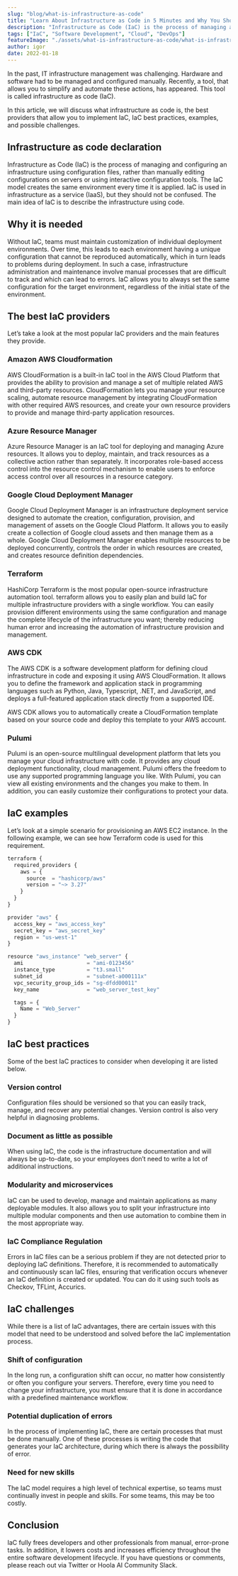 ```yaml
---
slug: "blog/what-is-infrastructure-as-code"
title: "Learn About Infrastructure as Code in 5 Minutes and Why You Should Use It"
description: "Infrastructure as Code (IaC) is the process of managing and configuring an infrastructure using configuration files, rather than manually editing configurations on servers or using interactive configuration tools."
tags: ["IaC", "Software Development", "Cloud", "DevOps"]
featureImage: "./assets/what-is-infrastructure-as-code/what-is-infrastructure-as-code-cover.png"
author: igor
date: 2022-01-18
---
```


In the past, IT infrastructure management was challenging. Hardware and software had to be managed and configured manually. Recently, a tool, that allows you to simplify and automate these actions, has appeared. This tool is called infrastructure as code (IaC).

In this article, we will discuss what infrastructure as code is, the best providers that allow you to implement IaC, IaC best practices, examples, and possible challenges.

## Infrastructure as code declaration

Infrastructure as Code (IaC) is the process of managing and configuring an infrastructure using configuration files, rather than manually editing configurations on servers or using interactive configuration tools. The IaC model creates the same environment every time it is applied. IaC is used in infrastructure as a service (IaaS), but they should not be confused. The main idea of IaC is to describe the infrastructure using code.

## Why it is needed

Without IaC, teams must maintain customization of individual deployment environments. Over time, this leads to each environment having a unique configuration that cannot be reproduced automatically, which in turn leads to problems during deployment. In such a case, infrastructure administration and maintenance involve manual processes that are difficult to track and which can lead to errors. IaC allows you to always set the same configuration for the target environment, regardless of the initial state of the environment.

## The best IaC providers

Let’s take a look at the most popular IaC providers and the main features they provide.

### Amazon AWS Cloudformation

<ExternalLink href="https://aws.amazon.com/cloudformation/">AWS CloudFormation</ExternalLink> is a built-in IaC tool in the AWS Cloud Platform that provides the ability to provision and manage a set of multiple related AWS and third-party resources. CloudFormation lets you manage your resource scaling, automate resource management by integrating CloudFormation with other required AWS resources, and create your own resource providers to provide and manage third-party application resources.

### Azure Resource Manager
<ExternalLink href="https://azure.microsoft.com/features/resource-manager/">Azure Resource Manager</ExternalLink> is an IaC tool for deploying and managing Azure resources. It allows you to deploy, maintain, and track resources as a collective action rather than separately. It incorporates role-based access control into the resource control mechanism to enable users to enforce access control over all resources in a resource category.

### Google Cloud Deployment Manager
<ExternalLink href="https://cloud.google.com/deployment-manager/docs">Google Cloud Deployment Manager</ExternalLink> is an infrastructure deployment service designed to automate the creation, configuration, provision, and management of assets on the Google Cloud Platform. It allows you to easily create a collection of Google cloud assets and then manage them as a whole. Google Cloud Deployment Manager enables multiple resources to be deployed concurrently, controls the order in which resources are created, and creates resource definition dependencies.

### Terraform
<ExternalLink href="https://www.terraform.io/">HashiCorp Terraform</ExternalLink> is the most popular open-source infrastructure automation tool. terraform allows you to easily plan and build IaC for multiple infrastructure providers with a single workflow. You can easily provision different environments using the same configuration and manage the complete lifecycle of the infrastructure you want; thereby reducing human error and increasing the automation of infrastructure provision and management.

### AWS CDK
The <ExternalLink href="https://aws.amazon.com/cdk/">AWS CDK</ExternalLink> is a software development platform for defining cloud infrastructure in code and exposing it using AWS CloudFormation. It allows you to define the framework and application stack in programming languages such as Python, Java, Typescript, .NET, and JavaScript, and deploys a full-featured application stack directly from a supported IDE.

AWS CDK allows you to automatically create a CloudFormation template based on your source code and deploy this template to your AWS account.

### Pulumi
<ExternalLink href="https://www.pulumi.com/">Pulumi</ExternalLink> is an open-source multilingual development platform that lets you manage your cloud infrastructure with code. It provides any cloud deployment functionality, cloud management. Pulumi offers the freedom to use any supported programming language you like. With Pulumi, you can view all existing environments and the changes you make to them. In addition, you can easily customize their configurations to protect your data.

## IaC examples

Let’s look at a simple scenario for provisioning an AWS EC2 instance. In the following example, we can see how Terraform code is used for this requirement.

```jsx
terraform {
  required_providers {
    aws = {
      source  = "hashicorp/aws"
      version = "~> 3.27"
    }
  }
}

provider "aws" {
  access_key = "aws_access_key"
  secret_key = "aws_secret_key"
  region = "us-west-1"
}

resource "aws_instance" "web_server" {
  ami                    = "ami-0123456"
  instance_type          = "t3.small"
  subnet_id              = "subnet-a000111x"
  vpc_security_group_ids = "sg-dfdd00011"
  key_name               = "web_server_test_key"

  tags = {
    Name = "Web_Server"
  }
}
```

## IaC best practices

Some of the best IaC practices to consider when developing it are listed below.

### Version control

Configuration files should be versioned so that you can easily track, manage, and recover any potential changes. Version control is also very helpful in diagnosing problems.

### Document as little as possible

When using IaC, the code is the infrastructure documentation and will always be up-to-date, so your employees don’t need to write a lot of additional instructions.

### Modularity and microservices

IaC can be used to develop, manage and maintain applications as many deployable modules. It also allows you to split your infrastructure into multiple modular components and then use automation to combine them in the most appropriate way.

### IaC Compliance Regulation

Errors in IaC files can be a serious problem if they are not detected prior to deploying IaC definitions. Therefore, it is recommended to automatically and continuously scan IaC files, ensuring that verification occurs whenever an IaC definition is created or updated. You can do it using such tools as <ExternalLink href="https://www.checkov.io/">Checkov</ExternalLink>, <ExternalLink href="https://github.com/terraform-linters/tflint">TFLint</ExternalLink>, <ExternalLink href="https://www.accurics.com/products/accurics/">Accurics</ExternalLink>.

## IaC challenges

While there is a list of IaC advantages, there are certain issues with this model that need to be understood and solved before the IaC implementation process.

### Shift of configuration

In the long run, a configuration shift can occur, no matter how consistently or often you configure your servers. Therefore, every time you need to change your infrastructure, you must ensure that it is done in accordance with a predefined maintenance workflow.

### Potential duplication of errors

In the process of implementing IaC, there are certain processes that must be done manually. One of these processes is writing the code that generates your IaC architecture, during which there is always the possibility of error.

### Need for new skills

The IaC model requires a high level of technical expertise, so teams must continually invest in people and skills. For some teams, this may be too costly.

## Conclusion

IaC fully frees developers and other professionals from manual, error-prone tasks. In addition, it lowers costs and increases efficiency throughout the entire software development lifecycle.
If you have questions or comments, please reach out via <ExternalLink href="https://twitter.com/paveldenisjuk">Twitter</ExternalLink> or <ExternalLink href="https://www.hoola.ai/slack?utm_source=Hoola AI-blog&utm_medium=blog-post&utm_campaign=Regular-content&utm_content=what-is-infrastructure-as-code&utm_term=W00750">Hoola AI Community Slack</ExternalLink>.